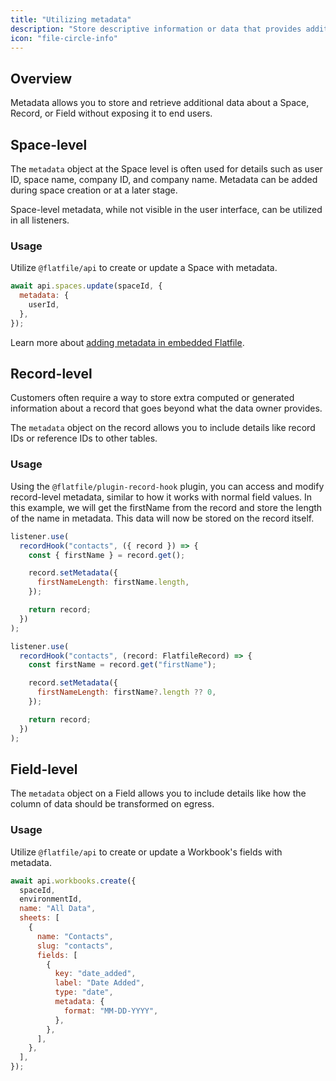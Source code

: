 ```yaml
---
title: "Utilizing metadata"
description: "Store descriptive information or data that provides additional context."
icon: "file-circle-info"
---
```


## Overview

Metadata allows you to store and retrieve additional data about a Space, Record, or Field without
exposing it to end users.

## Space-level

The `metadata` object at the Space level is often used for details such as user ID, space name, company ID, and company name.
Metadata can be added during space creation or at a later stage.

<Info>
  Space-level metadata, while not visible in the user interface, can be utilized
  in all listeners.
</Info>

### Usage

Utilize `@flatfile/api` to create or update a Space with metadata.

```jsx
await api.spaces.update(spaceId, {
  metadata: {
    userId,
  },
});
```

Learn more about [adding metadata in embedded
Flatfile](../core-paths/part3#collecting-additional-data).

## Record-level

Customers often require a way to store extra computed or generated
information about a record that goes beyond what the data owner provides.

The `metadata` object on the record allows you to
include details like record IDs or reference IDs to other tables.

### Usage

Using the `@flatfile/plugin-record-hook` plugin, you can access and modify record-level metadata, similar to
how it works with normal field values. In this example, we will get the firstName from the record
and store the length of the name in metadata. This data will now be stored on the record itself.

<CodeGroup>

```jsx javascript
listener.use(
  recordHook("contacts", ({ record }) => {
    const { firstName } = record.get();

    record.setMetadata({
      firstNameLength: firstName.length,
    });

    return record;
  })
);
```

```jsx typescript
listener.use(
  recordHook("contacts", (record: FlatfileRecord) => {
    const firstName = record.get("firstName");

    record.setMetadata({
      firstNameLength: firstName?.length ?? 0,
    });

    return record;
  })
);
```
</CodeGroup>

## Field-level

The `metadata` object on a Field allows you to
include details like how the column of data should be transformed on egress.

### Usage

Utilize `@flatfile/api` to create or update a Workbook's fields with metadata.

```jsx
await api.workbooks.create({
  spaceId,
  environmentId,
  name: "All Data",
  sheets: [
    {
      name: "Contacts",
      slug: "contacts",
      fields: [
        {
          key: "date_added",
          label: "Date Added",
          type: "date",
          metadata: {
            format: "MM-DD-YYYY",
          },
        },
      ],
    },
  ],
});
```
